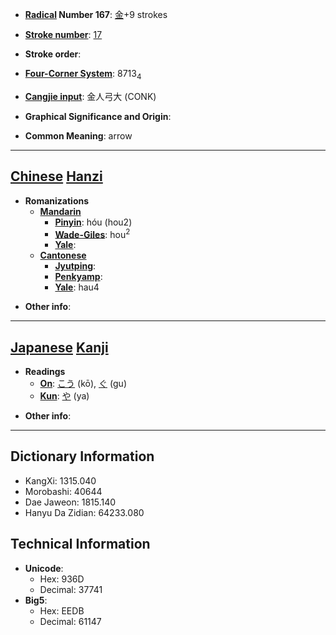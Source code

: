 * '''[[Wiktionary:Chinese radical index| Radical]] Number 167''': [[Wiktionary:Chinese radical index 金|金]]+9 strokes

* '''[[Wiktionary:Chinese total strokes index|Stroke number]]''': [[Wiktionary:Chinese total strokes index 17|17]]

* '''Stroke order''': 

* '''[[Wiktionary:Chinese four corner index|Four-Corner System]]''': 8713<sub>4</sub>

* '''[[Wiktionary:Chinese Cangjie index|Cangjie input]]''': 金人弓大 (CONK)

* '''Graphical Significance and Origin''': 

* '''Common Meaning''': arrow

----

== [[Chinese]] [[Hanzi]] ==

* '''Romanizations'''
** '''[[Mandarin]]'''
*** '''[[Pinyin]]''': hóu (hou2)
*** '''[[Wade-Giles]]''': hou<sup>2</sup>
*** '''[[Yale]]''': 
** '''[[Cantonese]]'''
*** '''[[Jyutping]]''':
*** '''[[Penkyamp]]''': 
*** '''[[Yale]]''': hau4

* '''Other info''': 

----

== [[Japanese]] [[Kanji]] ==

* '''Readings'''
** '''[[On]]''': [[こう]] (kō), [[ぐ]] (gu)
** '''[[Kun]]''': [[や]] (ya)

* '''Other info''':  

----

== Dictionary Information ==

* KangXi: 1315.040
* Morobashi: 40644
* Dae Jaweon: 1815.140
* Hanyu Da Zidian: 64233.080

== Technical Information ==

* '''Unicode''':
** Hex: 936D
** Decimal: 37741
* '''Big5''':
** Hex: EEDB
** Decimal: 61147